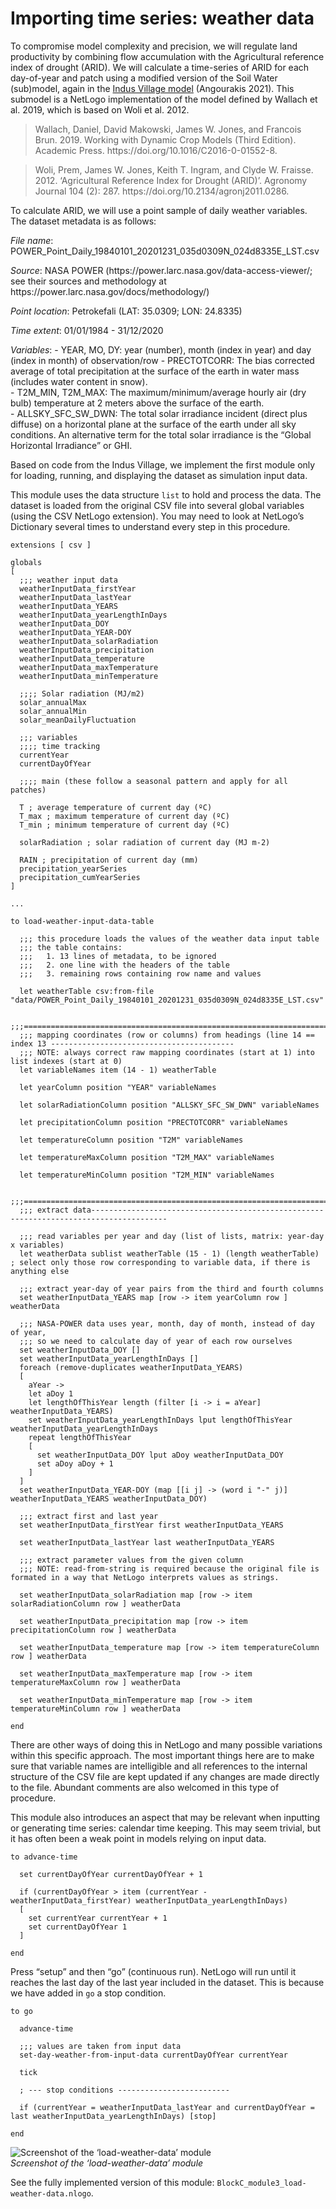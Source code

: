 # Importing time series: weather data {#messara-weather}

To compromise model complexity and precision, we will regulate land productivity by combining flow accumulation with the Agricultural reference index of drought (ARID). We will calculate a time-series of ARID for each day-of-year and patch using a modified version of the Soil Water (sub)model, again in the [Indus Village model](https://github.com/Andros-Spica/indus-village-model) (Angourakis 2021). This submodel is a NetLogo implementation of the model defined by Wallach et al. 2019, which is based on Woli et al. 2012.

> Wallach, Daniel, David Makowski, James W. Jones, and Francois Brun. 2019. Working with Dynamic Crop Models (Third Edition). Academic Press. https://doi.org/10.1016/C2016-0-01552-8.

> Woli, Prem, James W. Jones, Keith T. Ingram, and Clyde W. Fraisse. 2012. ‘Agricultural Reference Index for Drought (ARID)’. Agronomy Journal 104 (2): 287. https://doi.org/10.2134/agronj2011.0286.

To calculate ARID, we will use a point sample of daily weather variables. The dataset metadata is as follows:

*File name*: POWER_Point_Daily_19840101_20201231_035d0309N_024d8335E_LST.csv

*Source*: NASA POWER (https://power.larc.nasa.gov/data-access-viewer/; see their sources and methodology at https://power.larc.nasa.gov/docs/methodology/)

*Point location*: Petrokefali (LAT: 35.0309; LON: 24.8335) 

*Time extent*: 01/01/1984 - 31/12/2020

*Variables*:
- YEAR, MO, DY: year (number), month (index in year) and day (index in month) of observation/row
- PRECTOTCORR: The bias corrected average of total precipitation at the surface of the earth in water mass (includes water content in snow).  
- T2M_MIN, T2M_MAX: The maximum/minimum/average hourly air (dry bulb) temperature at 2 meters above the surface of the earth.  
- ALLSKY_SFC_SW_DWN: The total solar irradiance incident (direct plus diffuse) on a horizontal plane at the surface of the earth under all sky conditions. An alternative term for the total solar irradiance is the "Global Horizontal Irradiance" or GHI.  

Based on code from the Indus Village, we implement the first module only for loading, running, and displaying the dataset as simulation input data.

This module uses the data structure `list` to hold and process the data. The dataset is loaded from the original CSV file into several global variables (using the CSV NetLogo extension). You may need to look at NetLogo's Dictionary several times to understand every step in this procedure.

```NetLogo
extensions [ csv ]

globals
[
  ;;; weather input data
  weatherInputData_firstYear
  weatherInputData_lastYear
  weatherInputData_YEARS
  weatherInputData_yearLengthInDays
  weatherInputData_DOY
  weatherInputData_YEAR-DOY
  weatherInputData_solarRadiation
  weatherInputData_precipitation
  weatherInputData_temperature
  weatherInputData_maxTemperature
  weatherInputData_minTemperature

  ;;;; Solar radiation (MJ/m2)
  solar_annualMax
  solar_annualMin
  solar_meanDailyFluctuation

  ;;; variables
  ;;;; time tracking
  currentYear
  currentDayOfYear

  ;;;; main (these follow a seasonal pattern and apply for all patches)

  T ; average temperature of current day (ºC)
  T_max ; maximum temperature of current day (ºC)
  T_min ; minimum temperature of current day (ºC)

  solarRadiation ; solar radiation of current day (MJ m-2)

  RAIN ; precipitation of current day (mm)
  precipitation_yearSeries
  precipitation_cumYearSeries
]

...

to load-weather-input-data-table

  ;;; this procedure loads the values of the weather data input table
  ;;; the table contains:
  ;;;   1. 13 lines of metadata, to be ignored
  ;;;   2. one line with the headers of the table
  ;;;   3. remaining rows containing row name and values

  let weatherTable csv:from-file "data/POWER_Point_Daily_19840101_20201231_035d0309N_024d8335E_LST.csv"

  ;;;==================================================================================================================
  ;;; mapping coordinates (row or columns) from headings (line 14 == index 13 -----------------------------------------
  ;;; NOTE: always correct raw mapping coordinates (start at 1) into list indexes (start at 0)
  let variableNames item (14 - 1) weatherTable

  let yearColumn position "YEAR" variableNames

  let solarRadiationColumn position "ALLSKY_SFC_SW_DWN" variableNames

  let precipitationColumn position "PRECTOTCORR" variableNames

  let temperatureColumn position "T2M" variableNames

  let temperatureMaxColumn position "T2M_MAX" variableNames

  let temperatureMinColumn position "T2M_MIN" variableNames

  ;;;==================================================================================================================
  ;;; extract data---------------------------------------------------------------------------------------

  ;;; read variables per year and day (list of lists, matrix: year-day x variables)
  let weatherData sublist weatherTable (15 - 1) (length weatherTable) ; select only those row corresponding to variable data, if there is anything else

  ;;; extract year-day of year pairs from the third and fourth columns
  set weatherInputData_YEARS map [row -> item yearColumn row ] weatherData

  ;;; NASA-POWER data uses year, month, day of month, instead of day of year,
  ;;; so we need to calculate day of year of each row ourselves
  set weatherInputData_DOY []
  set weatherInputData_yearLengthInDays []
  foreach (remove-duplicates weatherInputData_YEARS)
  [
    aYear ->
    let aDoy 1
    let lengthOfThisYear length (filter [i -> i = aYear] weatherInputData_YEARS)
    set weatherInputData_yearLengthInDays lput lengthOfThisYear weatherInputData_yearLengthInDays
    repeat lengthOfThisYear
    [
      set weatherInputData_DOY lput aDoy weatherInputData_DOY
      set aDoy aDoy + 1
    ]
  ]
  set weatherInputData_YEAR-DOY (map [[i j] -> (word i "-" j)] weatherInputData_YEARS weatherInputData_DOY)

  ;;; extract first and last year
  set weatherInputData_firstYear first weatherInputData_YEARS

  set weatherInputData_lastYear last weatherInputData_YEARS

  ;;; extract parameter values from the given column
  ;;; NOTE: read-from-string is required because the original file is formated in a way that NetLogo interprets values as strings.

  set weatherInputData_solarRadiation map [row -> item solarRadiationColumn row ] weatherData

  set weatherInputData_precipitation map [row -> item precipitationColumn row ] weatherData

  set weatherInputData_temperature map [row -> item temperatureColumn row ] weatherData

  set weatherInputData_maxTemperature map [row -> item temperatureMaxColumn row ] weatherData

  set weatherInputData_minTemperature map [row -> item temperatureMinColumn row ] weatherData

end
```

There are other ways of doing this in NetLogo and many possible variations within this specific approach. The most important things here are to make sure that variable names are intelligible and all references to the internal structure of the CSV file are kept updated if any changes are made directly to the file. Abundant comments are also welcomed in this type of procedure. 

This module also introduces an aspect that may be relevant when inputting or generating time series: calendar time keeping. This may seem trivial, but it has often been a weak point in models relying on input data.

```Netlogo
to advance-time

  set currentDayOfYear currentDayOfYear + 1
  
  if (currentDayOfYear > item (currentYear - weatherInputData_firstYear) weatherInputData_yearLengthInDays)
  [
    set currentYear currentYear + 1
    set currentDayOfYear 1
  ]

end
```

Press "setup" and then "go" (continuous run). NetLogo will run until it reaches the last day of the last year included in the dataset. This is because we have added in `go` a stop condition.

```NetLogo
to go

  advance-time
  
  ;;; values are taken from input data
  set-day-weather-from-input-data currentDayOfYear currentYear

  tick

  ; --- stop conditions -------------------------
  
  if (currentYear = weatherInputData_lastYear and currentDayOfYear = last weatherInputData_yearLengthInDays) [stop]

end
```

![Screenshot of the 'load-weather-data' module](assets/screenshots/BlockC_module3_load-weather-data interface.png)  
*Screenshot of the 'load-weather-data' module*

See the fully implemented version of this module: `BlockC_module3_load-weather-data.nlogo`.
